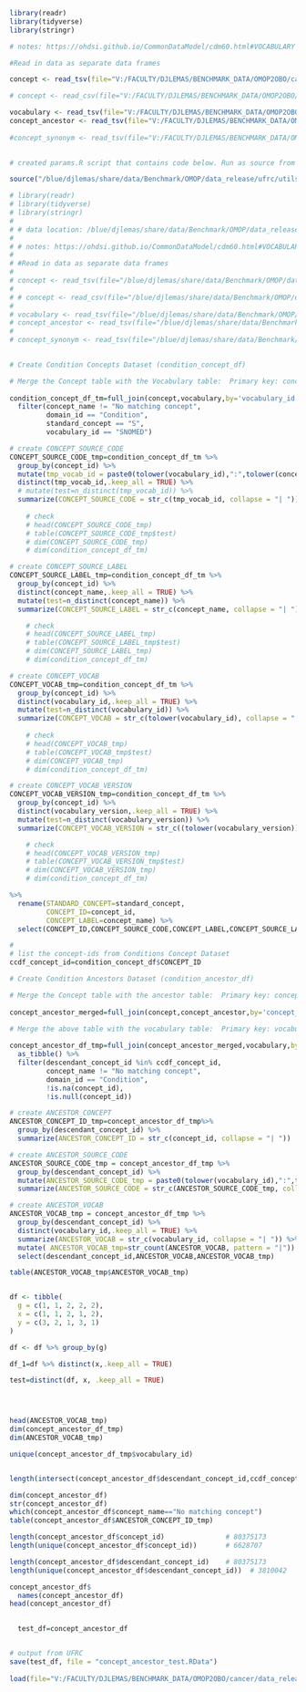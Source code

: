 ```r

library(readr)
library(tidyverse)
library(stringr)

# notes: https://ohdsi.github.io/CommonDataModel/cdm60.html#VOCABULARY

#Read in data as separate data frames

concept <- read_tsv(file="V:/FACULTY/DJLEMAS/BENCHMARK_DATA/OMOP2OBO/cancer/data_release/concept_v2.0.txt", show_col_types = FALSE) 

# concept <- read_csv(file="V:/FACULTY/DJLEMAS/BENCHMARK_DATA/OMOP2OBO/cancer/data_release/concept_test.csv", show_col_types = FALSE) 

vocabulary <- read_tsv(file="V:/FACULTY/DJLEMAS/BENCHMARK_DATA/OMOP2OBO/cancer/data_release/vocabulary_v2.0.txt", show_col_types = FALSE) 
concept_ancestor <- read_tsv(file="V:/FACULTY/DJLEMAS/BENCHMARK_DATA/OMOP2OBO/cancer/data_release/concept_ancestor_v2.0.txt", show_col_types = FALSE) %>% rename(concept_id=ancestor_concept_id)
  
#concept_synonym <- read_tsv(file="V:/FACULTY/DJLEMAS/BENCHMARK_DATA/OMOP2OBO/cancer/data_release/concept_synonym_v2.0.txt", show_col_types = FALSE) 
                           

```

```r

# created params.R script that contains code below. Run as source from R CLI. 

source("/blue/djlemas/share/data/Benchmark/OMOP/data_release/ufrc/utils/params.R")

# library(readr)
# library(tidyverse)
# library(stringr)
# 
# # data location: /blue/djlemas/share/data/Benchmark/OMOP/data_release/
# 
# # notes: https://ohdsi.github.io/CommonDataModel/cdm60.html#VOCABULARY
# 
# #Read in data as separate data frames
# 
# concept <- read_tsv(file="/blue/djlemas/share/data/Benchmark/OMOP/data_release/concept_v2.0.txt", show_col_types = FALSE)
# 
# # concept <- read_csv(file="/blue/djlemas/share/data/Benchmark/OMOP/data_release/concept_test.csv", show_col_types = FALSE)
# 
# vocabulary <- read_tsv(file="/blue/djlemas/share/data/Benchmark/OMOP/data_release/vocabulary_v2.0.txt", show_col_types = FALSE)
# concept_ancestor <- read_tsv(file="/blue/djlemas/share/data/Benchmark/OMOP/data_release/concept_ancestor_v2.0.txt", show_col_types = FALSE) %>% rename(concept_id=ancestor_concept_id)
# 
# concept_synonym <- read_tsv(file="/blue/djlemas/share/data/Benchmark/OMOP/data_release/concept_synonym_v2.0.txt", show_col_types = FALSE)
                           

```



```r

# Create Condition Concepts Dataset (condition_concept_df)

# Merge the Concept table with the Vocabulary table:  Primary key: concept_id 
                             
condition_concept_df_tm=full_join(concept,vocabulary,by='vocabulary_id') %>% 
  filter(concept_name != "No matching concept",
         domain_id == "Condition",
         standard_concept == "S",
         vocabulary_id == "SNOMED") 

# create CONCEPT_SOURCE_CODE
CONCEPT_SOURCE_CODE_tmp=condition_concept_df_tm %>%
  group_by(concept_id) %>%
  mutate(tmp_vocab_id = paste0(tolower(vocabulary_id),":",tolower(concept_code))) %>%
  distinct(tmp_vocab_id,.keep_all = TRUE) %>%
  # mutate(test=n_distinct(tmp_vocab_id)) %>%
  summarize(CONCEPT_SOURCE_CODE = str_c(tmp_vocab_id, collapse = "| ")) 
  
    # check
    # head(CONCEPT_SOURCE_CODE_tmp)
    # table(CONCEPT_SOURCE_CODE_tmp$test)
    # dim(CONCEPT_SOURCE_CODE_tmp)
    # dim(condition_concept_df_tm)

# create CONCEPT_SOURCE_LABEL
CONCEPT_SOURCE_LABEL_tmp=condition_concept_df_tm %>%
  group_by(concept_id) %>%
  distinct(concept_name,.keep_all = TRUE) %>%
  mutate(test=n_distinct(concept_name)) %>%
  summarize(CONCEPT_SOURCE_LABEL = str_c(concept_name, collapse = "| "))

    # check
    # head(CONCEPT_SOURCE_LABEL_tmp)
    # table(CONCEPT_SOURCE_LABEL_tmp$test)
    # dim(CONCEPT_SOURCE_LABEL_tmp)
    # dim(condition_concept_df_tm)

# create CONCEPT_VOCAB
CONCEPT_VOCAB_tmp=condition_concept_df_tm %>%
  group_by(concept_id) %>%
  distinct(vocabulary_id,.keep_all = TRUE) %>%
  mutate(test=n_distinct(vocabulary_id)) %>%
  summarize(CONCEPT_VOCAB = str_c(tolower(vocabulary_id), collapse = "| "))
         
    # check
    # head(CONCEPT_VOCAB_tmp)
    # table(CONCEPT_VOCAB_tmp$test)
    # dim(CONCEPT_VOCAB_tmp)
    # dim(condition_concept_df_tm)

# create CONCEPT_VOCAB_VERSION
CONCEPT_VOCAB_VERSION_tmp=condition_concept_df_tm %>%
  group_by(concept_id) %>%
  distinct(vocabulary_version,.keep_all = TRUE) %>%
  mutate(test=n_distinct(vocabulary_version)) %>%
  summarize(CONCEPT_VOCAB_VERSION = str_c((tolower(vocabulary_version)), collapse = "| ")) 

    # check
    # head(CONCEPT_VOCAB_VERSION_tmp)
    # table(CONCEPT_VOCAB_VERSION_tmp$test)
    # dim(CONCEPT_VOCAB_VERSION_tmp)
    # dim(condition_concept_df_tm)

%>%
  rename(STANDARD_CONCEPT=standard_concept,
         CONCEPT_ID=concept_id,
         CONCEPT_LABEL=concept_name) %>%
  select(CONCEPT_ID,CONCEPT_SOURCE_CODE,CONCEPT_LABEL,CONCEPT_SOURCE_LABEL,CONCEPT_VOCAB,CONCEPT_VOCAB_VERSION)

# 
# list the concept-ids from Conditions Concept Dataset
ccdf_concept_id=condition_concept_df$CONCEPT_ID

```




```r

# Create Condition Ancestors Dataset (condition_ancestor_df)

# Merge the Concept table with the ancestor table:  Primary key: concept_id 
                             
concept_ancestor_merged=full_join(concept,concept_ancestor,by='concept_id')

# Merge the above table with the vocabulary table:  Primary key: vocabulary_id 
                             
concept_ancestor_df_tmp=full_join(concept_ancestor_merged,vocabulary,by='vocabulary_id') %>%
  as_tibble() %>%
  filter(descendant_concept_id %in% ccdf_concept_id,
         concept_name != "No matching concept",
         domain_id == "Condition",
         !is.na(concept_id),
         !is.null(concept_id)) 

# create ANCESTOR_CONCEPT
ANCESTOR_CONCEPT_ID_tmp=concept_ancestor_df_tmp%>%
  group_by(descendant_concept_id) %>%
  summarize(ANCESTOR_CONCEPT_ID = str_c(concept_id, collapse = "| ")) 

# create ANCESTOR_SOURCE_CODE
ANCESTOR_SOURCE_CODE_tmp = concept_ancestor_df_tmp %>%
  group_by(descendant_concept_id) %>%
  mutate(ANCESTOR_SOURCE_CODE_tmp = paste0(tolower(vocabulary_id),":",tolower(concept_code))) %>%
  summarize(ANCESTOR_SOURCE_CODE = str_c(ANCESTOR_SOURCE_CODE_tmp, collapse = "| "))

# create ANCESTOR_VOCAB
ANCESTOR_VOCAB_tmp = concept_ancestor_df_tmp %>%
  group_by(descendant_concept_id) %>%
  distinct(vocabulary_id,.keep_all = TRUE) %>%
  summarize(ANCESTOR_VOCAB = str_c(vocabulary_id, collapse = "| ")) %>%
  mutate( ANCESTOR_VOCAB_tmp=str_count(ANCESTOR_VOCAB, pattern = "|")) %>%
  select(descendant_concept_id,ANCESTOR_VOCAB,ANCESTOR_VOCAB_tmp)

table(ANCESTOR_VOCAB_tmp$ANCESTOR_VOCAB_tmp)


df <- tibble(
  g = c(1, 1, 2, 2, 2),
  x = c(1, 1, 2, 1, 2),
  y = c(3, 2, 1, 3, 1)
)

df <- df %>% group_by(g)

df_1=df %>% distinct(x,.keep_all = TRUE)

test=distinct(df, x, .keep_all = TRUE)




head(ANCESTOR_VOCAB_tmp)
dim(concept_ancestor_df_tmp)
dim(ANCESTOR_VOCAB_tmp)

unique(concept_ancestor_df_tmp$vocabulary_id)


length(intersect(concept_ancestor_df$descendant_concept_id,ccdf_concept_id))

dim(concept_ancestor_df)
str(concept_ancestor_df)
which(concept_ancestor_df$concept_name=="No matching concept")
table(concept_ancestor_df$ANCESTOR_CONCEPT_ID_tmp)

length(concept_ancestor_df$concept_id)               # 80375173
length(unique(concept_ancestor_df$concept_id))       # 6628707

length(concept_ancestor_df$descendant_concept_id)    # 80375173 
length(unique(concept_ancestor_df$descendant_concept_id))  # 3810042

concept_ancestor_df$
  names(concept_ancestor_df)
head(concept_ancestor_df)

  
  test_df=concept_ancestor_df


# output from UFRC
save(test_df, file = "concept_ancestor_test.RData")
  
load(file="V:/FACULTY/DJLEMAS/BENCHMARK_DATA/OMOP2OBO/cancer/data_release/concept_ancestor_test.RData")

```
